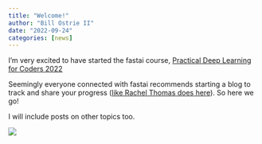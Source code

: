 ```yaml
---
title: "Welcome!"
author: "Bill Ostrie II"
date: "2022-09-24"
categories: [news]
---
```


I'm very excited to have started the fastai course, [Practical Deep Learning for Coders 2022](https://course.fast.ai)

Seemingly everyone connected with fastai recommends starting a blog to track and share your progress ([like Rachel Thomas does here](https://medium.com/@racheltho/why-you-yes-you-should-blog-7d2544ac1045)). So here we go!

I will include posts on other topics too.

![](thumbnail.jpg)

<!--- Since this post doesn't specify an explicit `image`, the first image in the post will be used in the listing page of posts. -->
